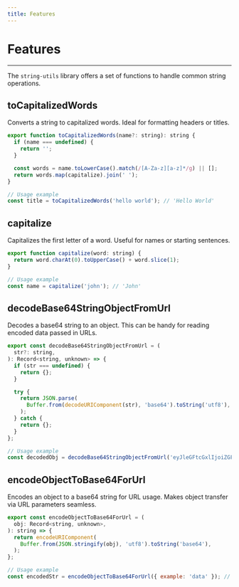 ```yaml
---
title: Features
---
```


# Features

---

The `string-utils` library offers a set of functions to handle common string operations.

## toCapitalizedWords

Converts a string to capitalized words. Ideal for formatting headers or titles.

```javascript
export function toCapitalizedWords(name?: string): string {
  if (name === undefined) {
    return '';
  }

  const words = name.toLowerCase().match(/[A-Za-z][a-z]*/g) || [];
  return words.map(capitalize).join(' ');
}

// Usage example
const title = toCapitalizedWords('hello world'); // 'Hello World'
```

## capitalize

Capitalizes the first letter of a word. Useful for names or starting sentences.

```javascript
export function capitalize(word: string) {
  return word.charAt(0).toUpperCase() + word.slice(1);
}

// Usage example
const name = capitalize('john'); // 'John'
```

## decodeBase64StringObjectFromUrl

Decodes a base64 string to an object. This can be handy for reading encoded data passed in URLs.

```javascript
export const decodeBase64StringObjectFromUrl = (
  str?: string,
): Record<string, unknown> => {
  if (str === undefined) {
    return {};
  }

  try {
    return JSON.parse(
      Buffer.from(decodeURIComponent(str), 'base64').toString('utf8'),
    );
  } catch {
    return {};
  }
};

// Usage example
const decodedObj = decodeBase64StringObjectFromUrl('eyJleGFtcGxlIjoiZGF0YSJ9'); // { example: 'data' }
```

## encodeObjectToBase64ForUrl

Encodes an object to a base64 string for URL usage. Makes object transfer via URL parameters seamless.

```javascript
export const encodeObjectToBase64ForUrl = (
  obj: Record<string, unknown>,
): string => {
  return encodeURIComponent(
    Buffer.from(JSON.stringify(obj), 'utf8').toString('base64'),
  );
};

// Usage example
const encodedStr = encodeObjectToBase64ForUrl({ example: 'data' }); // 'eyJleGFtcGxlIjoiZGF0YSJ9'
```
